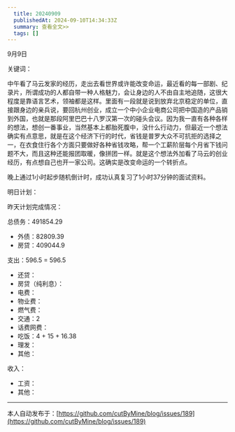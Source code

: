 ```yaml
---
  title: 20240909
  publishedAt: 2024-09-10T14:34:33Z
  summary: 查看全文>>
  tags: []
---
```


9月9日 

关键词：

中午看了马云发家的经历，走出去看世界或许能改变命运，最近看的每一部剧、纪录片，所谓成功的人都自带一种人格魅力，会让身边的人不由自主地追随，这很大程度是靠语言艺术，领袖都是这样。里面有一段就是说到放弃北京稳定的单位，直接跟身边的亲兵说，要回杭州创业，成立一个中小企业电商公司把中国造的产品销到外国，也就是那段阿里巴巴十八罗汉第一次的碰头会议。因为我一直有各种各样的想法，想创一番事业，当然基本上都胎死腹中，没什么行动力，但最近一个想法确实有点意思，就是在这个经济下行的时代，省钱是普罗大众不可抗拒的选择之一，在衣食住行各个方面只要做好各种省钱攻略，帮一个工薪阶层每个月省下钱问题不大，而且这种还能报团取暖，像拼团一样。就是这个想法外加看了马云的创业经历，有点想自己也开一家公司。这确实是改变命运的一个转折点。

晚上通过1小时起步随机倒计时，成功认真复习了1小时37分钟的面试资料。

明日计划：

昨天计划完成情况：

总债务：491854.29
- 外债：82809.39
- 房贷：409044.9

支出：596.5 = 596.5
- 还贷：
- 房贷（纯利息）：
- 电费：
- 物业费：
- 燃气费：
- 交通：2
- 话费网费：
- 吃饭：4 + 15 + 16.38
- 理发：
- 其他：

收入：
- 工资：
- 其他：


---
本人自动发布于：[https://github.com/cutByMine/blog/issues/189](https://github.com/cutByMine/blog/issues/189)
